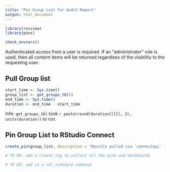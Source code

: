 ```yaml
---
title: "Pin Group List for Audit Report"
output: html_document
---
```


```r
library(rscview)
library(pins)

```


```r
check_envvars()
```


Authenticated access from a user is required. If an "administrator" role is used, then all content items will be returned regardless of the visibility to the requesting user.

## Pull Group list

```r
start_time <- Sys.time()
group_list <- get_groups_tbl() 
end_time <- Sys.time()
duration <- end_time - start_time
```

Info: `get_groups_tbl` took `r paste(round(duration[[1]], 2),  units(duration))` to run.

## Pin Group List to RStudio Connect
```r
create_pin(group_list, description = "Results pulled via `connectapi` for audit reports")
```

```r
# TO DO: add a create_tag to collect all the pins and dashboards

# TO DO: add in a set_schedule command
```

